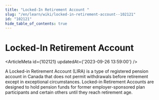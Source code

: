 ```yaml
---
title: "Locked-In Retirement Account "
slug: "/en/learn/wiki/locked-in-retirement-account--102121"
id: "102121"
hide_table_of_contents: true
---
```



# Locked-In Retirement Account 

<ArticleMeta id={102121} updatedAt={'2023-09-26 13:59:00'} />
<div className='border-solid border-b border-t-0 my-4 border-[var(--ifm-color-gray-300)]' />

A Locked-in Retirement Account (LIRA) is a type of registered pension account in Canada that does not permit withdrawals before retirement except in exceptional circumstances. Locked-in Retirement Accounts are designed to hold pension funds for former employer-sponsored plan participants and certain others until they reach retirement age.

